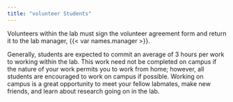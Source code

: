 ```yaml
---
title: "volunteer Students"
---
```


Volunteers within the lab must sign the volunteer agreement form and return it to the lab manager, {{< var names.manager >}}.

Generally, students are expected to commit an average of 3 hours per work to working within the lab. This work need not be completed on campus if the nature of your work permits you to work from home; however, all students are encouraged to work on campus if possible. Working on campus is a great opportunity to meet your fellow labmates, make new friends, and learn about research going on in the lab.
